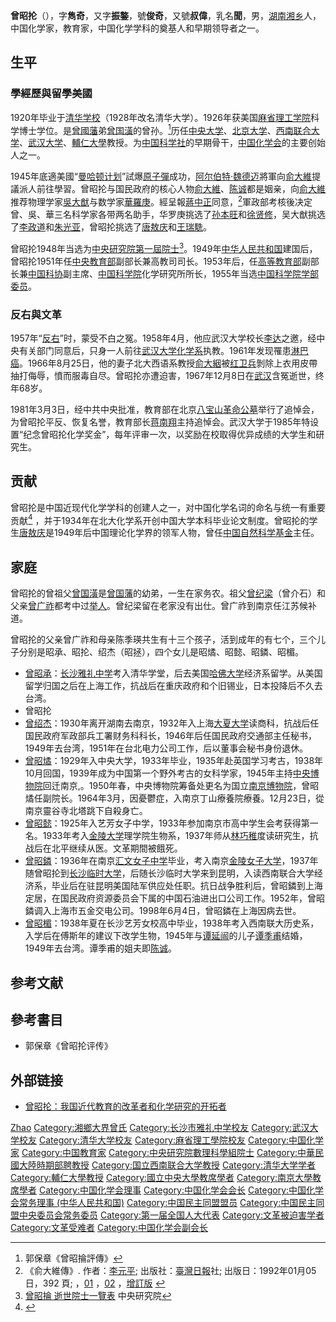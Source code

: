 {{Infobox_Person
| name = 曾昭抡
|image= 曾昭掄.jpg
|box_width= 200px
|occupation= 化学家<br>教育家
| period = 
|birth_name=
| other_names =
| Sex =男
|birth_date= 1899年5月25日
|birth_place= {{QING}}[[湖南|湖南]][[湘乡|湘乡]]
|death_date= 1967年12月8日 （68岁）
|death_place= {{PRC}}[[武汉|武汉]]
| nationality ={{PRC}}
| residence =
| party =
| religion =
| spouse = [[俞大絪|俞大絪]]
| relatives = [[曾昭燏|曾昭燏]]
|education= [[清华学校|清华学校]]<br>[[麻省理工学院|麻省理工学院]]
| past = [[國立中央大學|國立中央大學]]教授<br>[[北京大学|北京大学]]教授<br>[[國立西南联合大学|國立西南联合大学]]教授<br>[[武汉大学|武汉大学]]教授<br>[[輔仁大學|輔仁大學]]教授
{{Infobox_People_Sinica
|组别=數理科學組
|届数=第1屆
|当选年=1948年
}}
{{Infobox_People_CAS
|学部=化学部
|专业=元素有机化学
|当选年=1955年
}}
| work =
|awards=
}}
'''曾昭抡'''（{{bd|1899年|5月25日|1967年|12月8日|catIdx=Z曾}}），字'''雋奇'''，又字'''振鏊'''，號'''俊奇'''，又號'''叔偉'''，乳名'''聞'''，男，[[湖南省|湖南]][[湘乡縣|湘乡]]人，中国化学家，教育家，中国化学学科的奠基人和早期领导者之一。

== 生平 ==
=== 學經歷與留學美國 ===
1920年毕业于[[清华大学|清华学校]]（1928年改名清华大学）。1926年获美国[[麻省理工学院|麻省理工学院]]科学博士学位。是[[曾國藩|曾國藩]]弟[[曾国潢|曾国潢]]的曾孙。<ref>郭保章《曾昭掄評傳》</ref>历任[[國立中央大學_(南京)|中央大学]]、[[北京大学|北京大学]]、[[西南联合大学|西南联合大学]]、[[武汉大学|武汉大学]]、[[輔仁大學|輔仁大學]]教授。为[[中国科学社|中国科学社]]的早期骨干，[[中国化学会|中国化学会]]的主要创始人之一。

1945年底適美國“[[曼哈顿计划|曼哈顿计划]]”試爆[[原子彈|原子彈]]成功，[[阿尔伯特·魏德迈|阿尔伯特·魏德迈]]將軍向[[俞大維|俞大維]]提議派人前往學習。曾昭抡与国民政府的核心人物[[俞大維|俞大維]]、[[陈诚|陈诚]]都是姻亲，向[[俞大維|俞大維]]推荐物理学家[[吳大猷|吳大猷]]与数学家[[華羅庚|華羅庚]]。經呈報[[蔣中正|蔣中正]]同意，<ref>《俞大維傳》. 作者：[[李元平|李元平]]; 出版社：[[臺灣日報|臺灣日報]]社; 出版日：1992年01月05日，392 頁; {{zh-tw}}，[http://books.google.com.tw/books/about/%E4%BF%9E%E5%A4%A7%E7%B6%AD%E5%82%B3.html?id=PGHemgEACAAJ&redir_esc=y 01] {{Wayback|url=http://books.google.com.tw/books/about/%E4%BF%9E%E5%A4%A7%E7%B6%AD%E5%82%B3.html?id=PGHemgEACAAJ&redir_esc=y |date=20140222010613 }}，[http://books.google.com.tw/books/about/%E4%BF%9E%E5%A4%A7%E7%B6%AD%E5%82%B3.html?id=VqxoAAAAIAAJ&redir_esc=y 02] {{Wayback|url=http://books.google.com.tw/books/about/%E4%BF%9E%E5%A4%A7%E7%B6%AD%E5%82%B3.html?id=VqxoAAAAIAAJ&redir_esc=y |date=20140222010611 }}，[http://www.lib.hcu.edu.tw/Webpac2/store.dll/?ID=24348&T=0 增訂版] {{webarchive|url=https://web.archive.org/web/20140221191424/http://www.lib.hcu.edu.tw/Webpac2/store.dll/?ID=24348&T=0 |date=2014-02-21 }}</ref>軍政部考核後决定曾、吳、華三名科学家各带两名助手，华罗庚挑选了[[孙本旺|孙本旺]]和[[徐贤修|徐贤修]]，吴大猷挑选了[[李政道|李政道]]和[[朱光亚|朱光亚]]，曾昭抡挑选了[[唐敖庆|唐敖庆]]和[[王瑞駪|王瑞駪]]。

曾昭抡1948年当选为[[中央研究院|中央研究院]][[中央研究院第一屆院士|第一屆院士]]<ref>[https://academicians.sinica.edu.tw/index.php?func=1-D 曾昭掄 逝世院士一覽表] {{Wayback|url=https://academicians.sinica.edu.tw/index.php?func=1-D |date=20161102125806 }} 中央研究院</ref>。1949年[[中华人民共和国|中华人民共和国]]建国后，曾昭抡1951年任[[中央人民政府教育部|中央教育部]]副部长兼高教司司长。1953年后，任[[中央人民政府高等教育部|高等教育部]]副部长兼[[中国科协|中国科协]]副主席、[[中国科学院|中国科学院]]化学研究所所长，1955年当选[[中国科学院学部委员|中国科学院学部委员]]。
=== 反右與文革 ===
1957年“[[反右|反右]]”时，蒙受不白之冤。1958年4月，他应武汉大学校长[[李达_(哲学家)|李达]]之邀，经中央有关部门同意后，只身一人前往[[武汉大学化学系|武汉大学化学系]]执教。1961年发现罹患[[淋巴癌|淋巴癌]]。1966年8月25日，他的妻子北大西语系教授[[俞大絪|俞大絪]]被[[红卫兵|红卫兵]]剝除上衣用皮帶抽打侮辱，憤而服毒自尽。曾昭抡亦遭迫害，1967年12月8日在[[武汉|武汉]]含冤逝世，终年68岁。

1981年3月3日，经中共中央批准，教育部在北京[[八宝山革命公墓|八宝山革命公墓]]举行了追悼会，为曾昭抡平反、恢复名誉，教育部长[[蒋南翔|蒋南翔]]主持追悼会。武汉大学于1985年特设置“纪念曾昭抡化学奖金”，每年评审一次，以奖励在校取得优异成绩的大学生和研究生。

== 贡献 ==
曾昭抡是中国近现代化学学科的创建人之一，对中国化学名词的命名与统一有重要贡献<ref>{{Cite web |url=http://www.chem.tsinghua.edu.cn/publish/chem/481/2010/20101217155342572352475/20101217155342572352475_.html |title=中国化学家、中科院院士——曾昭抡 |access-date=2020-02-27 |archive-date=2020-02-27 |archive-url=https://web.archive.org/web/20200227174758/http://www.chem.tsinghua.edu.cn/publish/chem/481/2010/20101217155342572352475/20101217155342572352475_.html |dead-url=no }}</ref> ，并于1934年在北大化学系开创中国大学本科毕业论文制度。曾昭抡的学生[[唐敖庆|唐敖庆]]是1949年后中国理论化学界的领军人物，曾任[[国家自然科学基金委员会|中国自然科学基金]]主任。

== 家庭 ==
曾昭抡的曾祖父[[曾国潢|曾国潢]]是[[曾国藩|曾国藩]]的幼弟，一生在家务农。祖父[[曾纪梁|曾纪梁]]（曾介石）和父亲[[曾广祚|曾广祚]]都考中过[[举人|举人]]。曾纪梁留在老家没有出仕。曾广祚到南京任江苏候补道。

曾昭抡的父亲曾广祚和母亲陈季瑛共生有十三个孩子，活到成年的有七个，三个儿子分别是昭承、昭抡、绍杰（昭拯），四个女儿是昭燏、昭懿、昭鏻、昭楣。
* [[曾昭承|曾昭承]]：[[长沙雅礼中学|长沙雅礼中学]]考入清华学堂，后去美国[[哈佛大学|哈佛大学]]经济系留学。从美国留学归国之后在上海工作，抗战后在重庆政府和个旧锡业，日本投降后不久去台湾。
*曾昭抡
* [[曾绍杰|曾绍杰]]：1930年离开湖南去南京，1932年入上海[[大夏大学|大夏大学]]读商科，抗战后任国民政府军政部兵工署财务科科长，1946年后任国民政府交通部主任秘书，1949年去台湾，1951年在台北电力公司工作，后以董事会秘书身份退休。
* [[曾昭燏|曾昭燏]]：1929年入中央大学，1933年毕业，1935年赴英国学习考古，1938年10月回国，1939年成为中国第一个野外考古的女科学家，1945年主持[[中央博物院|中央博物院]]回迁南京,。1950年春，中央博物院筹备处更名为国立[[南京博物院|南京博物院]]，曾昭燏任副院长。1964年3月，因憂鬱症，入南京丁山療養院療養。12月23日，從南京靈谷寺北塔跳下自殺身亡。
* [[曾昭懿|曾昭懿]]：1925年入艺芳女子中学，1933年参加南京市高中学生会考获得第一名。1933年考入[[金陵大学|金陵大学]]理学院生物系，1937年师从[[林巧稚|林巧稚]]度读研究生，抗战后在北平继续从医。文革期間被餓死。
* [[曾昭鏻|曾昭鏻]]：1936年在南京[[汇文女子中学|汇文女子中学]]毕业，考入南京[[金陵女子大学|金陵女子大学]]，1937年随曾昭抡到[[长沙临时大学|长沙临时大学]]，后随长沙临时大学来到昆明，入读西南联合大学经济系，毕业后在驻昆明美国陆军供应处任职。抗日战争胜利后，曾昭鏻到上海定居，在国民政府资源委员会下属的中国石油进出口公司工作。1952年，曾昭鏻调入上海市五金交电公司。1998年6月4日，曾昭鏻在上海因病去世。
* [[曾昭楣|曾昭楣]]：1938年夏在长沙艺芳女校高中毕业，1938年考入西南联大历史系，入学后在傅斯年的建议下改学生物，1945年与[[谭延闿|谭延闿]]的儿子[[谭季甫|谭季甫]]结婚，1949年去台湾。谭季甫的姐夫即[[陈诚|陈诚]]。

== 参考文献 ==
{{reflist}}

== 參考書目 ==
* 郭保章《曾昭抡评传》

== 外部链接 ==
* [https://web.archive.org/web/20100317163409/http://www.cast.org.cn/n35081/n10371505/10376615.html 曾昭抡：我国近代教育的改革者和化学研究的开拓者]

{{中华民国教育部部聘教授}}
{{中央研究院第一屆院士}}
{{中国科学院化学部院士}}
{{Navboxes 
| title  = 曾昭抡在[[中国化学会|中国化学会]]的职务
| list1  =
{{中国化学会第一届理事会}}
{{中国化学会第二届理事会}}
{{中国化学会第三届理事会}}
{{中国化学会第四届理事会}}
{{中国化学会第五届理事会}}
{{中国化学会第六届理事会}}
{{中国化学会第七届理事会}}
{{中国化学会第八届理事会}}
{{中国化学会第九届理事会}}
{{中国化学会第十届理事会}}
{{中国化学会第十一届理事会}}
{{中国化学会第十二届理事会}}
{{中国化学会第十三届理事会}}
{{中国化学会第十四届理事会}}
{{中国化学会第十五届理事会}}
{{中国化学会第十六届理事会}}
{{中国化学会第十七届理事会}}
{{中国化学会第十八届理事会}}
}}
{{Navboxes 
| title  = 曾昭抡在[[中国民主同盟|中国民主同盟]]的职务
| list1  =
{{中国民主同盟中央执行委员会}}
{{中国民主同盟第一届中央委员会}}
{{中国民主同盟第二届中央委员会}}
}}

{{Authority control}}
{{DEFAULTSORT:Zeng曾}}
[[Category:曾姓|Zhao]]
[[Category:湘鄉大界曾氏|Category:湘鄉大界曾氏]]
[[Category:长沙市雅礼中学校友|Category:长沙市雅礼中学校友]]
[[Category:武汉大学校友|Category:武汉大学校友]]
[[Category:清华大学校友|Category:清华大学校友]]
[[Category:麻省理工學院校友|Category:麻省理工學院校友]]
[[Category:中国化学家|Category:中国化学家]]
[[Category:中国教育家|Category:中国教育家]]
[[Category:中央研究院數理科學組院士|Category:中央研究院數理科學組院士]]
[[Category:中華民國大陸時期部聘教授|Category:中華民國大陸時期部聘教授]]
[[Category:国立西南联合大学教授|Category:国立西南联合大学教授]]
[[Category:清华大学学者|Category:清华大学学者]]
[[Category:輔仁大學教授|Category:輔仁大學教授]]
[[Category:國立中央大學教席學者|Category:國立中央大學教席學者]]
[[Category:南京大學教席學者|Category:南京大學教席學者]]
[[Category:中国化学会理事|Category:中国化学会理事]]
[[Category:中国化学会会长|Category:中国化学会会长]]
[[Category:中国化学会常务理事_(中华人民共和国)|Category:中国化学会常务理事 (中华人民共和国)]]
[[Category:中国民主同盟盟员|Category:中国民主同盟盟员]]
[[Category:中国民主同盟中央委员会常务委员|Category:中国民主同盟中央委员会常务委员]]
[[Category:第一届全国人大代表|Category:第一届全国人大代表]]
[[Category:文革被迫害学者|Category:文革被迫害学者]]
[[Category:文革受难者|Category:文革受难者]]
[[Category:中国化学会副会长|Category:中国化学会副会长]]